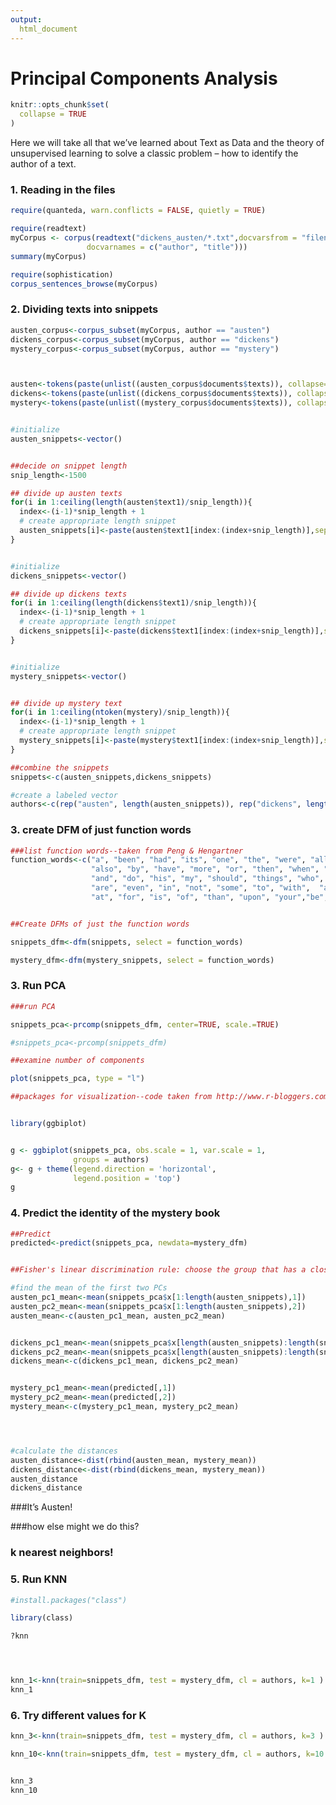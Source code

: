 ```yaml
---
output:
  html_document
---
```


# Principal Components Analysis

```r
knitr::opts_chunk$set(
  collapse = TRUE
)
```

Here we will take all that we've learned about Text as Data and the theory of unsupervised learning to solve a classic problem -- how to identify the author of a text.


### 1. Reading in the files
```r
require(quanteda, warn.conflicts = FALSE, quietly = TRUE)

require(readtext)
myCorpus <- corpus(readtext("dickens_austen/*.txt",docvarsfrom = "filenames", dvsep = "_", 
                 docvarnames = c("author", "title")))
summary(myCorpus)
```

```r
require(sophistication)
corpus_sentences_browse(myCorpus)
```

### 2. Dividing texts into snippets
```r
austen_corpus<-corpus_subset(myCorpus, author == "austen")
dickens_corpus<-corpus_subset(myCorpus, author == "dickens")
mystery_corpus<-corpus_subset(myCorpus, author == "mystery")



austen<-tokens(paste(unlist((austen_corpus$documents$texts)), collapse=' '))
dickens<-tokens(paste(unlist((dickens_corpus$documents$texts)), collapse=' '))
mystery<-tokens(paste(unlist((mystery_corpus$documents$texts)), collapse=' '))


#initialize
austen_snippets<-vector()


##decide on snippet length
snip_length<-1500

## divide up austen texts
for(i in 1:ceiling(length(austen$text1)/snip_length)){
  index<-(i-1)*snip_length + 1
  # create appropriate length snippet
  austen_snippets[i]<-paste(austen$text1[index:(index+snip_length)],sep="", collapse=" ")
}


#initialize
dickens_snippets<-vector() 

## divide up dickens texts
for(i in 1:ceiling(length(dickens$text1)/snip_length)){
  index<-(i-1)*snip_length + 1
  # create appropriate length snippet
  dickens_snippets[i]<-paste(dickens$text1[index:(index+snip_length)],sep="", collapse=" ")
}


#initialize
mystery_snippets<-vector()


## divide up mystery text
for(i in 1:ceiling(ntoken(mystery)/snip_length)){
  index<-(i-1)*snip_length + 1
  # create appropriate length snippet
  mystery_snippets[i]<-paste(mystery$text1[index:(index+snip_length)],sep="", collapse=" ")
}

##combine the snippets
snippets<-c(austen_snippets,dickens_snippets)

#create a labeled vector
authors<-c(rep("austen", length(austen_snippets)), rep("dickens", length(dickens_snippets)))

```

### 3. create DFM of just function words
```r
###list function words--taken from Peng & Hengartner
function_words<-c("a", "been", "had", "its", "one", "the", "were", "all", "but", "has", "may", "only", "their", "what",
                  "also", "by", "have", "more", "or", "then", "when", "an", "can", "her", "must", "our", "there", "which",
                  "and", "do", "his", "my", "should", "things", "who",  "any", "down", "if", "no", "so", "this", "will",  
                  "are", "even", "in", "not", "some", "to", "with",  "as", "every", "into", "now", "such", "up", "would",
                  "at", "for", "is", "of", "than", "upon", "your","be", "from", "it", "on", "that", "was")


##Create DFMs of just the function words

snippets_dfm<-dfm(snippets, select = function_words)

mystery_dfm<-dfm(mystery_snippets, select = function_words)
```




### 3. Run PCA
```r
###run PCA

snippets_pca<-prcomp(snippets_dfm, center=TRUE, scale.=TRUE)

#snippets_pca<-prcomp(snippets_dfm)

##examine number of components

plot(snippets_pca, type = "l")

##packages for visualization--code taken from http://www.r-bloggers.com/computing-and-visualizing-pca-in-r/


library(ggbiplot)


g <- ggbiplot(snippets_pca, obs.scale = 1, var.scale = 1, 
              groups = authors)
g<- g + theme(legend.direction = 'horizontal', 
              legend.position = 'top')
g
```




### 4. Predict the identity of the mystery book
```r

##Predict 
predicted<-predict(snippets_pca, newdata=mystery_dfm)


##Fisher's linear discrimination rule: choose the group that has a closer group mean; just 2 dimensions

#find the mean of the first two PCs 
austen_pc1_mean<-mean(snippets_pca$x[1:length(austen_snippets),1])
austen_pc2_mean<-mean(snippets_pca$x[1:length(austen_snippets),2])
austen_mean<-c(austen_pc1_mean, austen_pc2_mean)


dickens_pc1_mean<-mean(snippets_pca$x[length(austen_snippets):length(snippets),1])
dickens_pc2_mean<-mean(snippets_pca$x[length(austen_snippets):length(snippets),2])
dickens_mean<-c(dickens_pc1_mean, dickens_pc2_mean)


mystery_pc1_mean<-mean(predicted[,1])
mystery_pc2_mean<-mean(predicted[,2])
mystery_mean<-c(mystery_pc1_mean, mystery_pc2_mean)




#calculate the distances
austen_distance<-dist(rbind(austen_mean, mystery_mean))
dickens_distance<-dist(rbind(dickens_mean, mystery_mean))
austen_distance
dickens_distance
```


###It's Austen!

###how else might we do this? 




### k nearest neighbors! 

### 5. Run KNN
```r
#install.packages("class")

library(class)

?knn




knn_1<-knn(train=snippets_dfm, test = mystery_dfm, cl = authors, k=1 )
knn_1
```

### 6. Try different values for K
```r

knn_3<-knn(train=snippets_dfm, test = mystery_dfm, cl = authors, k=3 )

knn_10<-knn(train=snippets_dfm, test = mystery_dfm, cl = authors, k=10 )


knn_3
knn_10
```


